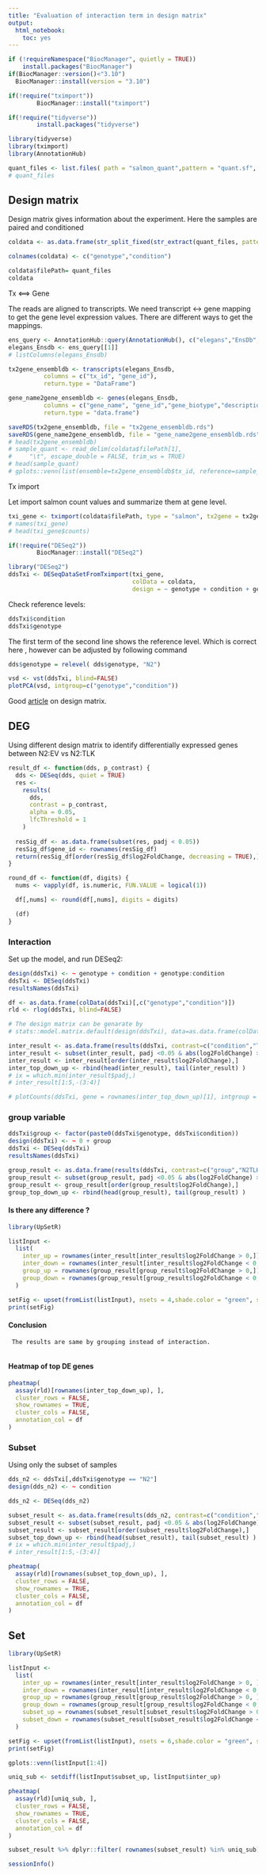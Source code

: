 ```yaml
---
title: "Evaluation of interaction term in design matrix"
output: 
  html_notebook: 
    toc: yes
---
```



```r

if (!requireNamespace("BiocManager", quietly = TRUE))
    install.packages("BiocManager")
if(BiocManager::version()<"3.10")
  BiocManager::install(version = "3.10")

if(!require("tximport"))
        BiocManager::install("tximport")

if(!require("tidyverse"))
        install.packages("tidyverse")

library(tidyverse)
library(tximport)
library(AnnotationHub)
```


```r
quant_files <- list.files( path = "salmon_quant",pattern = "quant.sf", full.names = TRUE, recursive = TRUE)
# quant_files
```

## Design matrix

Design matrix gives information about the experiment. Here the samples are paired and conditioned

```r
coldata <- as.data.frame(str_split_fixed(str_extract(quant_files, pattern = "A0[0-9]+.*_[0-9]_"),pattern = "_", n=4)[,c(2:3)])

colnames(coldata) <- c("genotype","condition")

coldata$filePath= quant_files
coldata
```


Tx <==> Gene  

The reads are aligned to transcripts. We need transcript <-> gene mapping to get the gene level expression values. There are different ways to get the mappings.

```r
ens_query <- AnnotationHub::query(AnnotationHub(), c("elegans","EnsDb",99))
elegans_Ensdb <- ens_query[[1]]
# listColumns(elegans_Ensdb)

tx2gene_ensembldb <- transcripts(elegans_Ensdb,
          columns = c("tx_id", "gene_id"),
          return.type = "DataFrame")

gene_name2gene_ensembldb <- genes(elegans_Ensdb,
          columns = c("gene_name", "gene_id","gene_biotype","description"),
          return.type = "data.frame")

saveRDS(tx2gene_ensembldb, file = "tx2gene_ensembldb.rds")
saveRDS(gene_name2gene_ensembldb, file = "gene_name2gene_ensembldb.rds")
# head(tx2gene_ensembldb)
# sample_quant <- read_delim(coldata$filePath[1], 
#     "\t", escape_double = FALSE, trim_ws = TRUE)
# head(sample_quant)
# gplots::venn(list(ensemble=tx2gene_ensembldb$tx_id, reference=sample_quant$Name))
```



Tx import 

Let import salmon count values and summarize them at gene level.

```r

txi_gene <- tximport(coldata$filePath, type = "salmon", tx2gene = tx2gene_ensembldb)
# names(txi_gene)
# head(txi_gene$counts)
```



```r
if(!require("DESeq2"))
        BiocManager::install("DESeq2")

library("DESeq2")
ddsTxi <- DESeqDataSetFromTximport(txi_gene,
                                   colData = coldata,
                                   design = ~ genotype + condition + genotype:condition  )


```

Check reference levels:

```r
ddsTxi$condition
ddsTxi$genotype
```

The first term of the second line shows the reference level. Which is correct here , however can be adjusted by following command

```r
dds$genotype = relevel( dds$genotype, "N2")
```


```r
vsd <- vst(ddsTxi, blind=FALSE)
plotPCA(vsd, intgroup=c("genotype","condition"))
```

Good [article](https://rstudio-pubs-static.s3.amazonaws.com/329027_593046fb6d7a427da6b2c538caf601e1.html) on design matrix.

## DEG {.tabset}

Using different design matrix to identify differentially expressed genes between N2:EV vs N2:TLK

```r
result_df <- function(dds, p_contrast) {
  dds <- DESeq(dds, quiet = TRUE)
  res <-
    results(
      dds,
      contrast = p_contrast,
      alpha = 0.05,
      lfcThreshold = 1
    )
  
  resSig_df <- as.data.frame(subset(res, padj < 0.05))
  resSig_df$gene_id <- rownames(resSig_df)
  return(resSig_df[order(resSig_df$log2FoldChange, decreasing = TRUE),])
}

round_df <- function(df, digits) {
  nums <- vapply(df, is.numeric, FUN.VALUE = logical(1))

  df[,nums] <- round(df[,nums], digits = digits)

  (df)
}
```



### Interaction

Set up the model, and run DESeq2:

```r
design(ddsTxi) <- ~ genotype + condition + genotype:condition
ddsTxi <- DESeq(ddsTxi) 
resultsNames(ddsTxi)

df <- as.data.frame(colData(ddsTxi)[,c("genotype","condition")])
rld <- rlog(ddsTxi, blind=FALSE)

# The design matrix can be genarate by 
# stats::model.matrix.default(design(ddsTxi), data=as.data.frame(colData(ddsTxi)))
```

```r
inter_result <- as.data.frame(results(ddsTxi, contrast=c("condition","TLK","EV"), alpha = 0.05))
inter_result <- subset(inter_result, padj <0.05 & abs(log2FoldChange) >1) 
inter_result <- inter_result[order(inter_result$log2FoldChange),]
inter_top_down_up <- rbind(head(inter_result), tail(inter_result) )
# ix = which.min(inter_result$padj,)
# inter_result[1:5,-(3:4)]

# plotCounts(ddsTxi, gene = rownames(inter_top_down_up)[1], intgroup = c("genotype","condition"))
```

### group variable

```r
ddsTxi$group <- factor(paste0(ddsTxi$genotype, ddsTxi$condition))
design(ddsTxi) <- ~ 0 + group
ddsTxi <- DESeq(ddsTxi)
resultsNames(ddsTxi)
```

```r
group_result <- as.data.frame(results(ddsTxi, contrast=c("group","N2TLK","N2EV"), alpha = 0.05))
group_result <- subset(group_result, padj <0.05 & abs(log2FoldChange) >1) 
group_result <- group_result[order(group_result$log2FoldChange),]
group_top_down_up <- rbind(head(group_result), tail(group_result) )

```

#### Is there any difference ?

```r
library(UpSetR)

listInput <-
  list(
    inter_up = rownames(inter_result[inter_result$log2FoldChange > 0,]),
    inter_down = rownames(inter_result[inter_result$log2FoldChange < 0,]),
    group_up = rownames(group_result[group_result$log2FoldChange > 0,]),
    group_down = rownames(group_result[group_result$log2FoldChange < 0,])
  )

setFig <- upset(fromList(listInput), nsets = 4,shade.color = "green", sets = names(listInput), keep.order = TRUE)
print(setFig)
```

#### Conclusion 
     The results are same by grouping instead of interaction. 
     
#### Heatmap of top DE genes

```r
pheatmap(
  assay(rld)[rownames(inter_top_down_up), ],
  cluster_rows = FALSE,
  show_rownames = TRUE,
  cluster_cols = FALSE,
  annotation_col = df
)
```

### Subset

Using only the subset of samples

```r
dds_n2 <- ddsTxi[,ddsTxi$genotype == "N2"]
design(dds_n2) <- ~ condition

dds_n2 <- DESeq(dds_n2)

subset_result <- as.data.frame(results(dds_n2, contrast=c("condition","TLK","EV"), alpha = 0.05))
subset_result <- subset(subset_result, padj <0.05 & abs(log2FoldChange) >1 ) 
subset_result <- subset_result[order(subset_result$log2FoldChange),]
subset_top_down_up <- rbind(head(subset_result), tail(subset_result) )
# ix = which.min(inter_result$padj,)
# inter_result[1:5,-(3:4)]

pheatmap(
  assay(rld)[rownames(subset_top_down_up), ],
  cluster_rows = FALSE,
  show_rownames = TRUE,
  cluster_cols = FALSE,
  annotation_col = df
)
```





## Set

```r
library(UpSetR)

listInput <-
  list(
    inter_up = rownames(inter_result[inter_result$log2FoldChange > 0, ]),
    inter_down = rownames(inter_result[inter_result$log2FoldChange < 0, ]),
    group_up = rownames(group_result[group_result$log2FoldChange > 0, ]),
    group_down = rownames(group_result[group_result$log2FoldChange < 0, ]),
    subset_up = rownames(subset_result[subset_result$log2FoldChange > 0, ]),
    subset_down = rownames(subset_result[subset_result$log2FoldChange < 0, ])
  )

setFig <- upset(fromList(listInput), nsets = 6,shade.color = "green", sets = names(listInput), keep.order = TRUE)
print(setFig)
```

```r
gplots::venn(listInput[1:4])

```

```r
uniq_sub <- setdiff(listInput$subset_up, listInput$inter_up)

pheatmap(
  assay(rld)[uniq_sub, ],
  cluster_rows = FALSE,
  show_rownames = TRUE,
  cluster_cols = FALSE,
  annotation_col = df
)
```


```r
subset_result %>% dplyr::filter( rownames(subset_result) %in% uniq_sub)

```


```r
sessionInfo()
```


